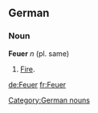 == German ==
=== Noun ===
'''Feuer''' ''n'' (pl. same)
#[[Fire]].

[[Category:German nouns]]

[[de:Feuer]]
[[fr:Feuer]]